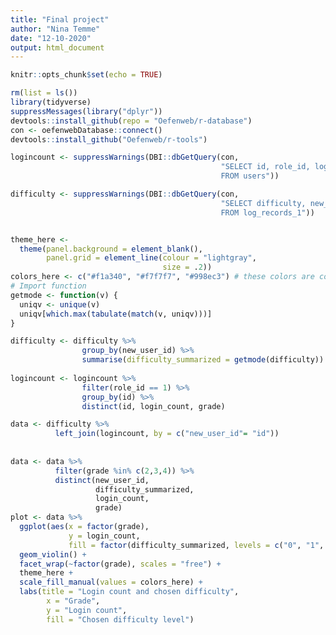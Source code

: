 ```yaml
---
title: "Final project"
author: "Nina Temme"
date: "12-10-2020"
output: html_document
---
```


```r
knitr::opts_chunk$set(echo = TRUE)
```

```r
rm(list = ls())
library(tidyverse)
suppressMessages(library("dplyr"))
devtools::install_github(repo = "Oefenweb/r-database")
con <- oefenwebDatabase::connect()
devtools::install_github("Oefenweb/r-tools")
```

```r
logincount <- suppressWarnings(DBI::dbGetQuery(con,
                                               "SELECT id, role_id, login_count, grade
                                               FROM users"))

difficulty <- suppressWarnings(DBI::dbGetQuery(con, 
                                               "SELECT difficulty, new_user_id
                                               FROM log_records_1"))


theme_here <-
  theme(panel.background = element_blank(),
        panel.grid = element_line(colour = "lightgray",
                                  size = .2))
colors_here <- c("#f1a340", "#f7f7f7", "#998ec3") # these colors are colorblind safe, print friendly, and photocopy safe
# Import function
getmode <- function(v) {
  uniqv <- unique(v)
  uniqv[which.max(tabulate(match(v, uniqv)))]
}

difficulty <- difficulty %>% 
                group_by(new_user_id) %>% 
                summarise(difficulty_summarized = getmode(difficulty))
                          
logincount <- logincount %>% 
                filter(role_id == 1) %>% 
                group_by(id) %>% 
                distinct(id, login_count, grade)

data <- difficulty %>% 
          left_join(logincount, by = c("new_user_id"= "id"))
      
          
data <- data %>% 
          filter(grade %in% c(2,3,4)) %>% 
          distinct(new_user_id,
                   difficulty_summarized,
                   login_count,
                   grade)
plot <- data %>% 
  ggplot(aes(x = factor(grade),
             y = login_count,
             fill = factor(difficulty_summarized, levels = c("0", "1", "2"), labels = c("Low", "Medium", "High")))) +
  geom_violin() +
  facet_wrap(~factor(grade), scales = "free") +
  theme_here +
  scale_fill_manual(values = colors_here) +
  labs(title = "Login count and chosen difficulty",
        x = "Grade",
        y = "Login count",
        fill = "Chosen difficulty level")
  






```



